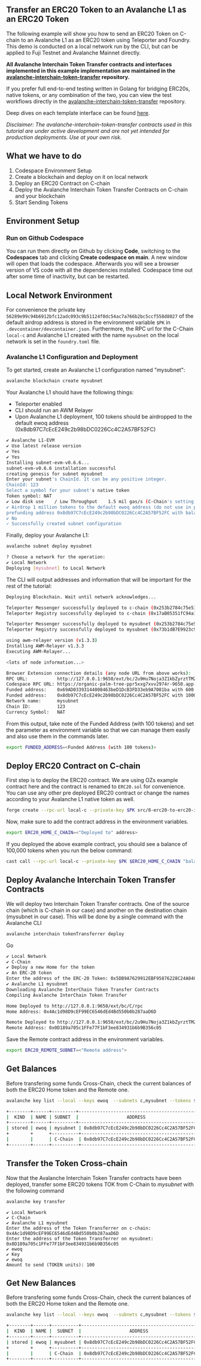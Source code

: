 ## Transfer an ERC20 Token to an Avalanche L1 as an ERC20 Token

The following example will show you how to send an ERC20 Token on C-chain to an Avalanche L1 as an ERC20 token using Teleporter and Foundry. This demo is conducted on a local network run by the CLI, but can be applied to Fuji Testnet and Avalanche Mainnet directly.

**All Avalanche Interchain Token Transfer contracts and interfaces implemented in this example implementation are maintained in the [avalanche-interchain-token-transfer](https://github.com/ava-labs/avalanche-interchain-token-transfer/tree/main/contracts/src) repository.**

If you prefer full end-to-end testing written in Golang for bridging ERC20s, native tokens, or any combination of the two, you can view the test workflows directly in the [avalanche-interchain-token-transfer](https://github.com/ava-labs/avalanche-interchain-token-transfer/tree/main/tests/flows) repository.

Deep dives on each template interface can be found [here](https://github.com/ava-labs/avalanche-interchain-token-transfer/blob/main/contracts/README.md).

_Disclaimer: The avalanche-interchain-token-transfer contracts used in this tutorial are under active development and are not yet intended for production deployments. Use at your own risk._

## What we have to do

1. Codespace Environment Setup
2. Create a blockchain and deploy on it on local network
3. Deploy an ERC20 Contract on C-chain
4. Deploy the Avalanche Interchain Token Transfer Contracts on C-chain and your blockchain
5. Start Sending Tokens

## Environment Setup

### Run on Github Codespace

You can run them directly on Github by clicking **Code**, switching to the **Codespaces** tab and clicking **Create codespace on main**. A new window will open that loads the codespace. Afterwards you will see a browser version of VS code with all the dependencies installed. Codespace time out after some time of inactivity, but can be restarted.

## Local Network Environment

For convenience the private key `56289e99c94b6912bfc12adc093c9b51124f0dc54ac7a766b2bc5ccf558d8027` of the default airdrop address is stored in the environment variable `$PK` in `.devcontainer/devcontainer.json`. Furthermore, the RPC url for the C-Chain `local-c` and Avalanche L1 created with the name `mysubnet` on the local network is set in the `foundry.toml` file.

### Avalanche L1 Configuration and Deployment

To get started, create an Avalanche L1 configuration named "mysubnet":

```bash
avalanche blockchain create mysubnet
```

Your Avalanche L1 should have the following things:

- Teleporter enabled
- CLI should run an AWM Relayer
- Upon Avalanche L1 deployment, 100 tokens should be airdropped to the default ewoq address (0x8db97C7cEcE249c2b98bDC0226Cc4C2A57BF52FC)

```bash
✔ Avalanche L1-EVM
✔ Use latest release version
✔ Yes
✔ Yes
Installing subnet-evm-v0.6.6...
subnet-evm-v0.6.6 installation successful
creating genesis for subnet mysubnet
Enter your subnet's ChainId. It can be any positive integer.
ChainId: 123
Select a symbol for your subnet's native token
Token symbol: NAT
✔ Low disk use    / Low Throughput    1.5 mil gas/s (C-Chain's setting)
✔ Airdrop 1 million tokens to the default ewoq address (do not use in production)
prefunding address 0x8db97C7cEcE249c2b98bDC0226Cc4C2A57BF52FC with balance 1000000000000000000000000
✔ No
✓ Successfully created subnet configuration
```

Finally, deploy your Avalanche L1:

```bash
avalanche subnet deploy mysubnet
```

```bash
? Choose a network for the operation:
✔ Local Network
Deploying [mysubnet] to Local Network
```

The CLI will output addresses and information that will be important for the rest of the tutorial:

```bash
Deploying Blockchain. Wait until network acknowledges...

Teleporter Messenger successfully deployed to c-chain (0x253b2784c75e510dD0fF1da844684a1aC0aa5fcf)
Teleporter Registry successfully deployed to c-chain (0x17aB05351fC94a1a67Bf3f56DdbB941aE6c63E25)

Teleporter Messenger successfully deployed to mysubnet (0x253b2784c75e510dD0fF1da844684a1aC0aa5fcf)
Teleporter Registry successfully deployed to mysubnet (0x73b1dB7E9923c9d8fd643ff381e74dd9618EA1a5)

using awm-relayer version (v1.3.3)
Installing AWM-Relayer v1.3.3
Executing AWM-Relayer...

<lots of node information...>

Browser Extension connection details (any node URL from above works):
RPC URL:           http://127.0.0.1:9650/ext/bc/2u9Hu7Noja3Z1kbZyrztTMZcDeqb6acwyPyqP4BbVDjoT8ZaYc/rpc
Codespace RPC URL: https://organic-palm-tree-ppr5xxg7xvv2974r-9650.app.github.dev/ext/bc/2u9Hu7Noja3Z1kbZyrztTMZcDeqb6acwyPyqP4BbVDjoT8ZaYc/rpc
Funded address:    0x69AD03393144008463beD1DcB3FD33eb9A7081ba with 600 (10^18)
Funded address:    0x8db97C7cEcE249c2b98bDC0226Cc4C2A57BF52FC with 1000000 (10^18) - private key: 56289e99c94b6912bfc12adc093c9b51124f0dc54ac7a766b2bc5ccf558d8027
Network name:      mysubnet
Chain ID:          123
Currency Symbol:   NAT
```

From this output, take note of the Funded Address (with 100 tokens) and set the parameter as environment variable so that we can manage them easily and also use them in the commands later.

```bash
export FUNDED_ADDRESS=<Funded Address (with 100 tokens)>
```

## Deploy ERC20 Contract on C-chain

First step is to deploy the ERC20 contract. We are using OZs example contract here and the contract is renamed to `ERC20.sol` for convenience. You can use any other pre deployed ERC20 contract or change the names according to your Avalanche L1 native token as well.

```bash
forge create --rpc-url local-c --private-key $PK src/8-erc20-to-erc20-interchain-token-transfer/ERC20.sol:TOK
```

Now, make sure to add the contract address in the environment variables.

```bash
export ERC20_HOME_C_CHAIN=<"Deployed to" address>
```

If you deployed the above example contract, you should see a balance of 100,000 tokens when you run the below command:

```bash
cast call --rpc-url local-c --private-key $PK $ERC20_HOME_C_CHAIN "balanceOf(address)(uint)" $FUNDED_ADDRESS
```

## Deploy Avalanche Interchain Token Transfer Contracts

We will deploy two Interchain Token Transfer contracts. One of the source chain (which is C-chain in our case) and another on the destination chain (mysubnet in our case). This will be done by a single command with the Avalanche CLI

```bash
avalanche interchain tokenTransferrer deploy
```
Go

```bash
✔ Local Network
✔ C-Chain
✔ Deploy a new Home for the token
✔ An ERC-20 token
Enter the address of the ERC-20 Token: 0x5DB9A7629912EBF95876228C24A848de0bfB43A9
✔ Avalanche L1 mysubnet
Downloading Avalanche InterChain Token Transfer Contracts
Compiling Avalanche InterChain Token Transfer

Home Deployed to http://127.0.0.1:9650/ext/bc/C/rpc
Home Address: 0x4Ac1d98D9cEF99EC6546dEd4Bd550b0b287aaD6D

Remote Deployed to http://127.0.0.1:9650/ext/bc/2u9Hu7Noja3Z1kbZyrztTMZcDeqb6acwyPyqP4BbVDjoT8ZaYc/rpc
Remote Address: 0x0D189a705c1FFe77F1bF3ee834931b6b9B356c05
```

Save the Remote contract address in the environment variables.

```bash
export ERC20_REMOTE_SUBNET=<"Remote address">
```

## Get Balances

Before transfering some funds Cross-Chain, check the current balances of both the ERC20 Home token and the Remote one. 

```bash
avalanche key list --local --keys ewoq  --subnets c,mysubnet --tokens $ERC20_HOME_C_CHAIN,$ERC20_REMOTE_SUBNET
```

```bash
+--------+------+---------+--------------------------------------------+---------------+------------------+---------------+
|  KIND  | NAME | SUBNET  |                  ADDRESS                   |     TOKEN     |     BALANCE      |    NETWORK    |
+--------+------+---------+--------------------------------------------+---------------+------------------+---------------+
| stored | ewoq | mysubnet | 0x8db97C7cEcE249c2b98bDC0226Cc4C2A57BF52FC | TOK (0x0D18.)|               0  | Local Network |
+        +      +----------+--------------------------------------------+---------------+-----------------+---------------+
|        |      | C-Chain  | 0x8db97C7cEcE249c2b98bDC0226Cc4C2A57BF52FC | TOK (0x5DB9.)| 100000.000000000 | Local Network |
+--------+------+----------+--------------------------------------------+---------------+-----------------+---------------+
```

## Transfer the Token Cross-chain

Now that the Avalanche Interchain Token Transfer contracts have been deployed, transfer some ERC20 tokens TOK from C-Chain to _mysubnet_ with the following command

```bash
avalanche key transfer
```

```
✔ Local Network
✔ C-Chain
✔ Avalanche L1 mysubnet
Enter the address of the Token Transferrer on c-chain: 0x4Ac1d98D9cEF99EC6546dEd4Bd550b0b287aaD6D
Enter the address of the Token Transferrer on mysubnet: 0x0D189a705c1FFe77F1bF3ee834931b6b9B356c05
✔ ewoq
✔ Key
✔ ewoq
Amount to send (TOKEN units): 100
```

## Get New Balances

Before transfering some funds Cross-Chain, check the current balances of both the ERC20 Home token and the Remote one. 

```bash
avalanche key list --local --keys ewoq  --subnets c,mysubnet --tokens $ERC20_HOME_C_CHAIN,$ERC20_REMOTE_SUBNET
```

```bash
+--------+------+----------+--------------------------------------------+---------------+-----------------+---------------+
|  KIND  | NAME |  SUBNET  |                  ADDRESS                   |     TOKEN     |     BALANCE     |    NETWORK    |
+--------+------+----------+--------------------------------------------+---------------+-----------------+---------------+
| stored | ewoq | mysubnet | 0x8db97C7cEcE249c2b98bDC0226Cc4C2A57BF52FC | TOK (0x0D18.) |   100.000000000 | Local Network |
+        +      +----------+--------------------------------------------+---------------+-----------------+---------------+
|        |      | C-Chain  | 0x8db97C7cEcE249c2b98bDC0226Cc4C2A57BF52FC | TOK (0x5DB9.) | 99900.000000000 | Local Network |
+--------+------+----------+--------------------------------------------+---------------+-----------------+---------------+
```
